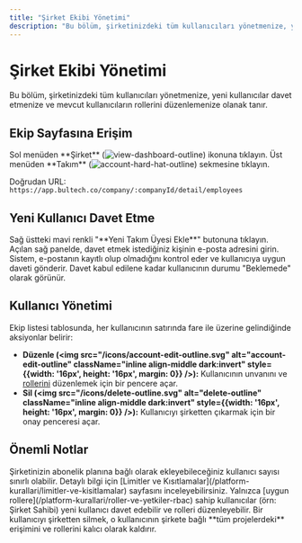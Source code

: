 ```yaml
---
title: "Şirket Ekibi Yönetimi"
description: "Bu bölüm, şirketinizdeki tüm kullanıcıları yönetmenize, yeni kullanıcılar davet etmenize ve mevcut kullanıcıların rollerini düzenlemenize olanak tanır."
---
```


# Şirket Ekibi Yönetimi

Bu bölüm, şirketinizdeki tüm kullanıcıları yönetmenize, yeni kullanıcılar davet etmenize ve mevcut kullanıcıların rollerini düzenlemenize olanak tanır.

## Ekip Sayfasına Erişim

<Steps>
  <Step title="Şirket Panosuna Gidin">
    Sol menüden **Şirket** (<img src="/icons/view-dashboard-outline.svg" alt="view-dashboard-outline" className="inline align-middle dark:invert" style={{width: '16px', height: '16px', margin: 0}} />) ikonuna tıklayın.
  </Step>
  <Step title="Takım Sekmesini Açın">
    Üst menüden **Takım** (<img src="/icons/account-hard-hat-outline.svg" alt="account-hard-hat-outline" className="inline align-middle dark:invert" style={{width: '16px', height: '16px', margin: 0}} />) sekmesine tıklayın.
  </Step>
</Steps>

Doğrudan URL: `https://app.bultech.co/company/:companyId/detail/employees`

## Yeni Kullanıcı Davet Etme

<Steps>
  <Step title="Davet Formunu Açın">
    Sağ üstteki mavi renkli "**Yeni Takım Üyesi Ekle**" butonuna tıklayın.
  </Step>
  <Step title="E-Posta Adresini Girin">
    Açılan sağ panelde, davet etmek istediğiniz kişinin e-posta adresini girin.
  </Step>
  <Step title="Daveti Gönderin">
    Sistem, e-postanın kayıtlı olup olmadığını kontrol eder ve kullanıcıya uygun daveti gönderir. Davet kabul edilene kadar kullanıcının durumu "Beklemede" olarak görünür.
  </Step>
</Steps>

## Kullanıcı Yönetimi

Ekip listesi tablosunda, her kullanıcının satırında fare ile üzerine gelindiğinde aksiyonlar belirir:

- **Düzenle (<img src="/icons/account-edit-outline.svg" alt="account-edit-outline" className="inline align-middle dark:invert" style={{width: '16px', height: '16px', margin: 0}} />):** Kullanıcının unvanını ve [rollerini](/platform-kurallari/roller-ve-yetkiler-rbac) düzenlemek için bir pencere açar.
- **Sil (<img src="/icons/delete-outline.svg" alt="delete-outline" className="inline align-middle dark:invert" style={{width: '16px', height: '16px', margin: 0}} />):** Kullanıcıyı şirketten çıkarmak için bir onay penceresi açar.

## Önemli Notlar

<AccordionGroup>
  <Accordion title="Kullanıcı Limiti">
    Şirketinizin abonelik planına bağlı olarak ekleyebileceğiniz kullanıcı sayısı sınırlı olabilir. Detaylı bilgi için [Limitler ve Kısıtlamalar](/platform-kurallari/limitler-ve-kisitlamalar) sayfasını inceleyebilirsiniz.
  </Accordion>
  <Accordion title="Yetkilendirme">
    Yalnızca [uygun rollere](/platform-kurallari/roller-ve-yetkiler-rbac) sahip kullanıcılar (örn: Şirket Sahibi) yeni kullanıcı davet edebilir ve rolleri düzenleyebilir.
  </Accordion>
  <Accordion title="Kullanıcıyı Silme">
    Bir kullanıcıyı şirketten silmek, o kullanıcının şirkete bağlı **tüm projelerdeki** erişimini ve rollerini kalıcı olarak kaldırır.
  </Accordion>
</AccordionGroup>
